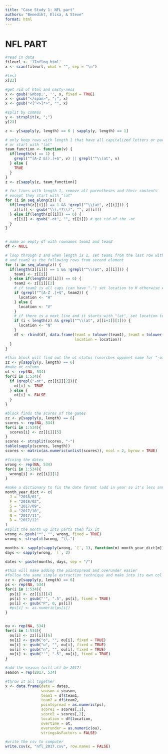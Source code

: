 ```yaml
---
title: "Case Study 1: NFL part"
authors: "Benedikt, Elisa, & Steve"
format: html
---
```


# NFL PART

```r
#read in data
fileurl <- '17nflog.html'
x <- scan(fileurl, what = "", sep = "\n")
```

```r
#test
x[23]
```

```r
#get rid of html and nasty-ness
x <- gsub('&nbsp;', '', x, fixed = TRUE)
x <- gsub("</span>", ";", x) 
x <- gsub("<[^<>]*>", "", x)
```

```r
#split by commas
y <- strsplit(x, ";")
y[23]
```

```r
z <- y[sapply(y, length) == 6 | sapply(y, length) == 1]

# only keep rows with length 1 that have all capitalized letters or parentheses,
# or start with "(at"
team_function <- function(v) {
  if(length(v) == 1) {
    grepl("^[A-Z &().]+$", v) || grepl("^\\(at", v)
  } else {
    TRUE
  }
}
z <- z[sapply(z, team_function)]

# for lines with length 1, remove all parentheses and their contents
# except they start with "(at"
for (i in seq_along(z)) {
  if(length(z[[i]]) == 1 && !grepl("^\\(at", z[[i]])) {
    z[[i]] <- gsub("\\(.*?\\)", "", z[[i]])
  } else if(length(z[[i]]) == 6) {
    z[[i]] <- gsub("-ot", "", z[[i]]) # get rid of the -ot
  }
}


# make an empty df with rownames team1 and team2
df <- NULL

# loop through z and when length is 1, set team1 from the last row with length 1
# and team2 as the following rows from second element
for (i in seq_along(z)) {
  if(length(z[[i]]) == 1 && !grepl("^\\(at", z[[i]])) {
    team1 <- z[[i]]
  } else if(length(z[[i]]) == 6) {
    team2 <- z[[i]][2]
    # if team2 is all caps (can have ".") set location to H otherwise A
    if (grepl("^[A-Z .]+$", team2)) {
      location <- "H"
    } else {
      location <- "V"
    } 
    # if there is a next line and it starts with "(at", set location to N
    if (i < length(z) && grepl("^\\(at", z[[i+1]][1])) {
      location <- "N"
    }
    df <- rbind(df, data.frame(team1 = tolower(team1), team2 = tolower(team2),
                               location = location))
  } 
}
```

```r
#this block will find out the ot status (searches opponet name for "-ot")
zz <- y[sapply(y, length) == 6]
#make ot column
ot <- rep(NA, 534)
for(i in 1:534){
  if (grepl("-ot", zz[[i]][2])){
    ot[i] <- TRUE
  } else {
    ot[i] <- FALSE
  }
}
```

```r
#block finds the scores of the games
zz <- y[sapply(y, length) == 6]
scores <- rep(NA, 534)
for(i in 1:534){
  scores[i] <- zz[[i]][5]
}
scores <- strsplit(scores, "-")
table(sapply(scores, length))
scores <- matrix(as.numeric(unlist(scores)), ncol = 2, byrow = TRUE)
```

```r
#fixing the dates
wrong <- rep(NA, 534)
for(i in 1:534){
  wrong[i] <- zz[[i]][1]
}

#make a dictionary to fix the date format (add in year so it's less annoying)
month_year_dict <- c(
  J = "2018/01",
  F = "2018/02",
  S = "2017/09",
  O = "2017/10",
  N = "2017/11",
  D = "2017/12"
)
#split the month up into parts then fix it
wrong <- gsub("*", "", wrong, fixed = TRUE)
wrong <- strsplit(wrong, "\\.")

months <- sapply(sapply(wrong, `[`, 1), function(m) month_year_dict[m])
days <- sapply(wrong, `[`, 2)

dates <- paste(months, days, sep = "/")
```

```r
#this will make adding the pointspread and overunder easier
#follow the same simple extraction technique and make into its own col
zz <- y[sapply(y, length) == 6]
ps <- rep(NA, 534)
for(i in 1:534){
  ps[i] <- zz[[i]][4]
  ps[i] <- gsub("'", ".5", ps[i], fixed = TRUE)
  ps[i] <- gsub("P", 0, ps[i])
  #ps[i] <- as.numeric(ps[i])
}


ou <- rep(NA, 534)
for(i in 1:534){
  ou[i] <- zz[[i]][6]
  ou[i] <- gsub("o", "", ou[i], fixed = TRUE)
  ou[i] <- gsub("u", "", ou[i], fixed = TRUE)
  ou[i] <- gsub("n", "", ou[i], fixed = TRUE)
  ou[i] <- gsub("'", ".5", ou[i], fixed = TRUE)
}
```

```r
#add the season (will all be 2017)
season = rep(2017, 534)
```

```r
#throw it all together
x <- data.frame(date = dates,
                season = season,
                team1 = df$team1,
                team2 = df$team2,
                pointspread = as.numeric(ps),
                score1 = scores[,1],
                score2 = scores[,2],
                location = df$location,
                overtime = ot,
                overunder = as.numeric(ou),
                stringsAsFactors = FALSE)
```

```r
#write the csv to computer
write.csv(x, "nfl_2017.csv", row.names = FALSE)
```